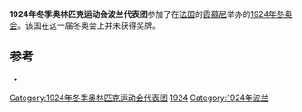 {{expand|time=2016-09-21T06:26:41+00:00}}
{{refimprove|time=2016-09-21T06:26:41+00:00}}
{{Infobox Country Olympics
|NOC=POL
|games=1924年冬季
|competitors=
|sports=
}}

'''1924年冬季奥林匹克运动会波兰代表团'''参加了在[[法国|法国]]的[[霞慕尼|霞慕尼]]举办的[[1924年冬季奥林匹克运动会|1924年冬奥会]]。该国在这一届冬奥会上并未获得奖牌。

==参考==
{{refbegin}}
*{{cite book |title=Les Jeux de la VIII<sup>e</sup> Olympiade Paris 1924 - Rapport Officiel |author=(ed.) M. Avé, Comité Olympique Français |publisher=Librairie de France |location=Paris |language=fr |url=http://www.la84foundation.org/6oic/OfficialReports/1924/1924.pdf |format=PDF |accessdate=2008-01-31 |deadurl=yes |archiveurl=https://web.archive.org/web/20080410085129/http://www.la84foundation.org/6oic/OfficialReports/1924/1924.pdf |archivedate=2008-04-10 }}
{{refend}}

{{1924年冬季奥林匹克运动会代表团}}

{{奥运会小作品}}

[[Category:1924年冬季奥林匹克运动会代表团|Category:1924年冬季奥林匹克运动会代表团]]
[[Category:奥运会波兰代表团|1924]]
[[Category:1924年波兰|Category:1924年波兰]]